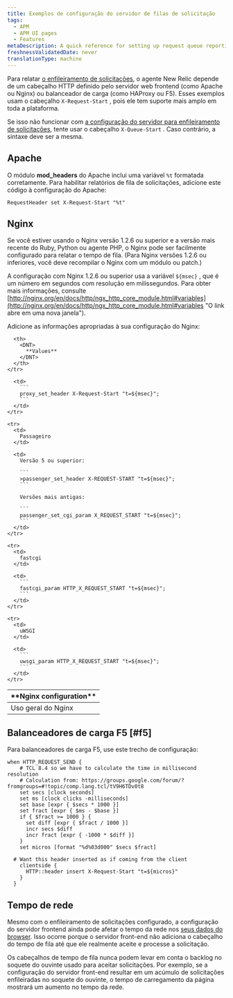 ```yaml
---
title: Exemplos de configuração do servidor de filas de solicitação
tags:
  - APM
  - APM UI pages
  - Features
metaDescription: A quick reference for setting up request queue reporting in New Relic for your server.
freshnessValidatedDate: never
translationType: machine
---
```


Para relatar [o enfileiramento de solicitações](/docs/apm/other-features/request-queueing/request-queuing-tracking-frontend-time), o agente New Relic depende de um cabeçalho HTTP definido pelo servidor web frontend (como Apache ou Nginx) ou balanceador de carga (como HAProxy ou F5). Esses exemplos usam o cabeçalho `X-Request-Start` , pois ele tem suporte mais amplo em toda a plataforma.

Se isso não funcionar com [a configuração do servidor para enfileiramento de solicitações](/docs/apm/applications-menu/features/configure-request-queue-reporting), tente usar o cabeçalho `X-Queue-Start` . Caso contrário, a sintaxe deve ser a mesma.

## Apache

O módulo <DNT>**mod_headers**</DNT> do Apache inclui uma variável `%t` formatada corretamente. Para habilitar relatórios de fila de solicitações, adicione este código à configuração do Apache:

```
RequestHeader set X-Request-Start "%t"
```

## Nginx

Se você estiver usando o Nginx versão 1.2.6 ou superior e a versão mais recente do Ruby, Python ou agente PHP, o Nginx pode ser facilmente configurado para relatar o tempo de fila. (Para Nginx versões 1.2.6 ou inferiores, você deve recompilar o Nginx com um módulo ou patch.)

A configuração com Nginx 1.2.6 ou superior usa a variável `${msec}` , que é um número em segundos com resolução em milissegundos. Para obter mais informações, consulte [http://nginx.org/en/docs/http/ngx_http_core_module.html#variables](http://nginx.org/en/docs/http/ngx_http_core_module.html#variables "O link abre em uma nova janela").

Adicione as informações apropriadas à sua configuração do Nginx:

<table>
  <thead>
    <tr>
      <th width={200}>
        <DNT>
          **Nginx configuration**
        </DNT>
      </th>

      <th>
        <DNT>
          **Values**
        </DNT>
      </th>
    </tr>
  </thead>

  <tbody>
    <tr>
      <td>
        Uso geral do Nginx
      </td>

      <td>
        ```
        proxy_set_header X-Request-Start "t=${msec}";
        ```
      </td>
    </tr>

    <tr>
      <td>
        Passageiro
      </td>

      <td>
        Versão 5 ou superior:

        ```
        >passenger_set_header X-REQUEST-START "t=${msec}";
        ```

        Versões mais antigas:

        ```
        passenger_set_cgi_param X_REQUEST_START "t=${msec}";
        ```
      </td>
    </tr>

    <tr>
      <td>
        fastcgi
      </td>

      <td>
        ```
        fastcgi_param HTTP_X_REQUEST_START "t=${msec}";
        ```
      </td>
    </tr>

    <tr>
      <td>
        uWSGI
      </td>

      <td>
        ```
        uwsgi_param HTTP_X_REQUEST_START "t=${msec}";
        ```
      </td>
    </tr>
  </tbody>
</table>

## Balanceadores de carga F5 [#f5]

Para balanceadores de carga F5, use este trecho de configuração:

```
when HTTP_REQUEST_SEND {
    # TCL 8.4 so we have to calculate the time in millisecond resolution
    # Calculation from: https://groups.google.com/forum/?  fromgroups=#!topic/comp.lang.tcl/tV9H6TDv0t8
    set secs [clock seconds]
    set ms [clock clicks -milliseconds]
    set base [expr { $secs * 1000 }]
    set fract [expr { $ms - $base }]
    if { $fract >= 1000 } {
      set diff [expr { $fract / 1000 }]
      incr secs $diff
      incr fract [expr { -1000 * $diff }]
    }
    set micros [format "%d%03d000" $secs $fract]

  # Want this header inserted as if coming from the client
    clientside {
      HTTP::header insert X-Request-Start "t=${micros}"
    }
  }
```

## Tempo de rede

Mesmo com o enfileiramento de solicitações configurado, a configuração do servidor frontend ainda pode afetar o tempo da rede nos [seus dados do browser](/docs/browser/new-relic-browser/page-load-timing-resources/page-load-timing-process). Isso ocorre porque o servidor front-end não adiciona o cabeçalho do tempo de fila até que ele realmente aceite e processe a solicitação.

Os cabeçalhos de tempo de fila nunca podem levar em conta o backlog no soquete do ouvinte usado para aceitar solicitações. Por exemplo, se a configuração do servidor front-end resultar em um acúmulo de solicitações enfileiradas no soquete do ouvinte, o tempo de carregamento da página mostrará um aumento no tempo da rede.
